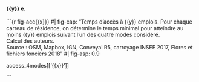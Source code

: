 
#### {{y}} e.

```{r fig-acc{{x}}}
#| fig-cap: "Temps d'accès à {{y}} emplois. Pour chaque carreau de résidence, on détermine le temps minimal pour atteindre au moins {{y}} emplois suivant l'un des quatre modes considéré.<br>Calcul des auteurs. <br>Source : OSM, Mapbox, IGN, Conveyal R5, carroyage INSEE 2017, Flores et fichiers fonciers 2018"
#| fig-asp: 0.9

access_4modes[['{{x}}']]

```
